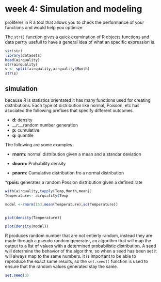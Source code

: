 # week 4: Simulation and modeling

proliferer in R a tool that allows you to check the performance of your functions and would help you optimize 

The ```str()``` function gives a quick examination of R objects functions and data perrty usefull to have a general idea of what an specific expression is. 

```r
str(str)
library(datasets)
head(airquality)
str(airquality)
s <- split(airquality,airquality$Month)
str(s) 
```


## simulation 
because R is statistics orientated it has many functions used for creating distributions.  Each type of distribution like normal, Poisson, etc has asociated the following prefixes that specify different outcomes.

* __d:__ density
* __r:__random number generation
* __p:__ cumulative
* __q:__ quantile
 
 The following are some examples.
 
* __rnorm:__ normal distribution given a mean and a standar deviation 

* __dnorm:__ Probability density

* __pnorm:__ Cumulative distribution fro a normal distribution 

*__rpois:__ generates a random Possion distribution given a defined rate

```r

with(airquality,tapply(Temp,Month,mean))
Temperature<- airquality$Temp

model <-rnorm(153,mean(Temperature),sd(Temperature))
 

plot(density(Temperature))

plot(density(model))

```

R produces random number that are not entierly random, instead they are made through a pseudo random generator, an algorithm that will map the output to a list of values with a determined probabilistic distribution. A seed will determine the behavior of the algorithm, so when a seed has been set it will always map to the same numbers. It is important to be able to reproduce the exact same results, so the ```set.seed()``` function is used to ensure that the random values generated stay the same.



```r
set.seed(3)
```


